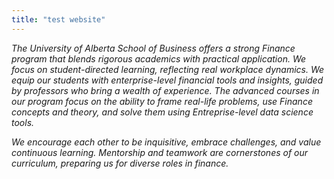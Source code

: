 ```yaml
---
title: "test website"
---
```


*The University of Alberta School of Business offers a strong Finance program that blends rigorous academics with practical application. We focus on student-directed learning, reflecting real workplace dynamics. We equip our students with enterprise-level financial tools and insights, guided by professors who bring a wealth of experience. The advanced courses in our program focus on the ability to frame real-life problems, use Finance concepts and theory, and solve them using Entreprise-level data science tools.\
*

*We encourage each other to be inquisitive, embrace challenges, and value continuous learning. Mentorship and teamwork are cornerstones of our curriculum, preparing us for diverse roles in finance.*
